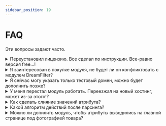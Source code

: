 ```yaml
---
sidebar_position: 19
---
```


# FAQ

Эти вопросы задают часто.

<details>
  <summary>Переустановил лицензию. Все сделал по инструкции. Все-равно версия free...!</summary>

Возможные причины:

- Неверное название домена. `domain.ru` и `www.domain.ru` — это разные домены.
- Не скачали новый архив с лицензией, а установили из старого.
- Неправильно перезаписали файл лицензии. Например, переименовали каталог с большой буквы.
- Скачивать лицензию надо с того ресурса, где приобретали модуль. Ресурсы обновляются не синхронно.

</details>

<details>
  <summary>Я заинтересован в покупке модуля, не будет ли он конфликтовать с модулем DreamFilter?</summary>

Модуль не конфликтует ни с **DreamFilter**, ни с **megaFilter**, ни с каким другим фильтром. Он не работает с фронтендом, не взаимодействует с фильтрами, а только с базой данных, приводя в порядок **Атрибуты**, которые затем используют фильтры.

</details>

<details>
  <summary>Я сейчас могу указать только тестовый домен, можно будет дополнить позже?</summary>

Можно. В любое время, если количество доменов и их характеристики не противоречат условиям выдачи [лицензии](/license/license-install.md).

</details>

<details>
  <summary>У меня перестал модуль работать. Переезжал на новый хостинг, может из-за этого!?</summary>

Попробуйте:

- Очистить кэш магазина.
- Очистить кэш и куки браузера.
- Обновить модификаторы.
- Выставить заново и сохранить настройки.

</details>

<details>
  <summary>Как сделать слияние значений атрибута?</summary>

Способов, аналогичных способам слияния атрибутов с помощью технологий Drag-and-Drop, контекстного меню или командных клавиш, в модуле не предусмотрено. 
Во-первых, чтобы не усложнять модуль, во-вторых, потому что точно такой же эффект может быть получен при обычном переименовании значений.

По сути, слияние значений или шаблонов — это и есть групповое переименование. Но этот механизм уже реализован. Просто отредактируйте **Значение** или **Шаблон**.

Более подробно о редактировании в разделе [Редактирование](/module-features/editing.md).

</details>

<details>
  <summary>Какой алгоритм действий после парсинга?</summary>

Модуль не предполагает действий по определенному алгоритму, но он предлагает определенный функционал, облегчающий ручную работу, и набор инструментов, позволяющий выполнять некоторые действия в пакетном режиме.

Одним из таких инструментов является инструмент [**Атрибуты категорий**](/tools/category-attributes.md).

:::info
В настройках установим [**`Cпособ`**](/settings/product.md) — **Добавлять дежурный только в пустые**.
Для других вариантов этой настройки результат действия очевиден.
:::

Обозначения:

- `C` — категория
- `P` — товар
- `A` — атрибут
- `V` — значение атрибута
- `D` — дежурный шаблон

Допустим, в категории `C1` есть товар `P1` с **Атрибутом** `A1`, принимающим **Значение** `V1`.
Вы добавили в этот товар **Атрибут** `A2` со **Значением** `V2`, и после парсинга добавились еще два товара `P2` и `P3` со своими **Атрибутами** и соответствующими **Значениями**.

| ![Работа с незаполненными Дежурными шаблонами](/img/tutorial/attribute_category_1.svg) |
|:--:|
| *Диаграмма 1 – Работа с незаполненными Дежурными шаблонами* |

Наша цель — унификация **Атрибутов категории**, т.е. мы хотим, чтобы каждый товар категории `C1` имел одинаковый набор **Атрибутов**.
Применим инструмент **"Атрибуты категорий"**.

:::warning
Некоторые значения оказались пустыми, так как модуль "не знает", что подставлять. Например, **Атрибут** `A1` может принимать **Значения** `V1` или `V4`. Какое выбрать?
:::

Для устранения неоднозначности существуют **Дежурные шаблоны**. Если они заполнены, результат работы инструмента будет таким:

| ![Работа с заполненными Дежурными шаблонами](/img/tutorial/attribute_category_2.svg) |
|:--:|
| *Диаграмма 2 – Работа с заполненными Дежурными шаблонами* |

Теперь все **Значения** заполнены.

</details>

<details>
  <summary>Можно ли допилить модуль, чтобы атрибуты выводились на главной странице под фотографией товара?</summary>

Нет. Этот модуль разработан для админки и с фронтендом не работает. Некоторые возможности могут появиться в будущих продвинутых версиях.
Этот вопрос стоит задавать разработчикам шаблона (дизайна).

</details>
